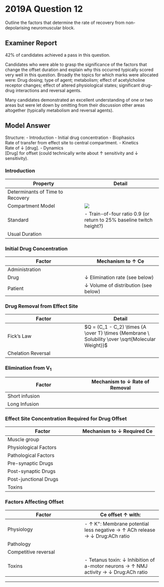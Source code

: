 # 2019A Question 12 

Outline the factors that determine the rate of recovery from non-depolarising neuromuscular block.


## Examiner Report

42% of candidates achieved a pass in this question.


Candidates who were able to grasp the significance of the factors that change the offset duration and explain why this occurred typically scored very well in this question. Broadly the topics for which marks were allocated were: Drug dosing; type of agent; metabolism; effect of acetylcholine receptor changes; effect of altered physiological states; significant drug-drug interactions and reversal agents.


Many candidates demonstrated an excellent understanding of one or two areas but were let down by omitting from their discussion other areas altogether (typically metabolism and reversal agents).

## Model Answer

Structure:
- Introduction
- Initial drug concentration
- Biophasics\
Rate of transfer from effect site to central compartment.
- Kinetics\
Rate of ↓ [drug].
- Dynamics\
[Drug] for offset (could technically write about ↑ sensitivity and ↓ sensitivity).

### Introduction


|Property|Detail|
| -- | -- |
|Determinants of Time to Recovery|<p>- Final effect site concentration after bolus or at end of infusion</p><p>- Rate of removal from effect site</p><p>- Rate of elimination from the plasma</p><p>- Effect site concentration required for recovery of neuromuscular function</p>|
|Compartment Model|<img src="resources/3compartment.svg">|
|Standard|- Train-of-four ratio 0.9 (or return to 25% baseline twitch height?)|
|Usual Duration|<p>- 30-45 mins for 2x ED95</p><p>- 45-60 mins for 4x ED95</p>|

### Initial Drug Concentration


|Factor|Mechanism to ↑ Ce|
| -- | -- |
|Administration|<p>- ↑ Bolus size (e.g. 4x ED95 rocuronium cf. 2x ED95)</p><p>- ↑ Infusion rate</p><p>- ↑ Infusion duration</p>|
|Drug|↓ Elimination rate (see below)|
|Patient|↓ Volume of distribution (see below)|

### Drug Removal from Effect Site


|Factor|Detail|
| -- | -- |
|Fick’s Law|$Q = (C_1 - C_2) \times {A \over T}  \times {Membrane \ Solubility \over \sqrt{Molecular Weight}}$|
|Chelation Reversal|<p>- γ-cyclodextrin chelates rocuronium > vecuronium >> pancuronium</p><p>&emsp;- Interaction occurs in plasma, not receptor site</p><p>&emsp;- ↓ C2 → ↑ Concentration gradient → ↑ Rate of removal</p><p>&emsp;- i.e. Kinetic not dynamic interference</p><p>- Dosing</p><p>&emsp;- 16mg.kg^-1^ immediately after intubating dose</p><p>&emsp;- 4mg.kg^-1^ moderate blockade</p><p>&emsp;- 2mg.kg^-1^ minimal residual blockade</p>|

### Elimination from V~1~


|Factor|Mechanism to ↓ Rate of Removal|
| -- | -- |
|Short infusion|<p>Offset during distribution phase</p><p>- ↓ Cardiac output (e.g. Shock)</p><p>- ↓ Volume of distribution</p><p>&emsp;- ↓ Muscle mass (e.g. Elderly, cachectic)</p><p>&emsp;- ↑ Water mass (e.g. Hypovolaemia)</p>|
|Long Infusion|<p>Offset during terminal elimination phase</p><p>- ↑ Cardiac output (e.g. Pregnant, neonate)</p><p>- ↑ Volume of distribution</p><p>&emsp;- ↑ Muscle mass (e.g. Athletic)</p><p>&emsp;- ↑ Water mass (e.g. Heart failure, renal failure, liver failure)</p><p>- ↓ Metabolism</p><p>&emsp;- ↓ Phase 1,2 reactions (e.g. Liver failure) → ↑ Duration aminosteroids</p><p>&emsp;- ↓ Hoffman degradation (↓ temp, ↓ pH) → ↑ Duration benzylisoquinoliniums</p><p>&emsp;- ↓ Ester hydrolysis (↓ temp, ↑ pH) → ↑ Duration benzylisoquinoliniums</p><p>- ↓ Excretion of drug or active metabolite</p><p>&emsp;- ↓ Renal excretion (renal failure → Accumulate pancuronium, gallamine)</p><p>&emsp;- ↓ Biliary excretion (liver failure → Accumulate vecuronium, rocuronium)</p>|


### Effect Site Concentration Required for Drug Offset


|Factor|Mechanism to ↓ Required Ce|
| -- | -- |
|Muscle group|<p>- Laryngeal adductors recover before adductor pollicis due to</p><p>&emsp;- ↑ Blood flow</p><p>&emsp;- ↑ ACh vesicles released</p><p>&emsp;- ↑ Number of receptors</p>|
|Physiological Factors|<p>↓ ACh release → ↑ Drug:ACh ratio</p><p>- Neonate: Immature NMJ</p><p>- Elderly: ↓ ACh spare receptors</p><p>- ↑ Mg2+: Antagonize Ca^2+^ at pre-synaptic L-Ca^2+^ channel</p><p>- ↓ K^+^: Hyperpolarization</p><p>- Hypothermia</p><p>- Respiratory acidosis</p>|
|Pathological Factors|<p>- Myasthaenia gravis (↓↓ spare receptors)</p><p>- Lambert-Eaton syndrome (antibody against VDCC, ↓ ACh released)</p><p>(note: Denervation → Upregulation of extra-junctional receptors → ↑ Ce for offset)</p>|
|Pre-synaptic Drugs|<p>- ↓ α-motor neuron activity: Volatile anaesthetic</p><p>- ↓ Axonal action potential: Peripheral nerve local anaesthetic (↓ Na^+^ flux)</p><p>- ↓ Choline uptake: Hemicholinium</p><p>- ↓ ACh transport into vesicles: Vesamicol</p><p>- ↓ AMP/ATP synthesis (frusemide)</p><p>- Block pre-synaptic nAChR (volatiles)</p><p>- Block L-Ca^2+^ (CCB, Mg2+, aminoglycosides, volatiles)</p>|
|Post-synaptic Drugs|<p>- Block post-synaptic nAChR: Other non-depolarisers, volatiles, aminoglycoside, quinidine</p><p>- Desensitisation blockade (volatiles, barbiturates)</p><p>- Inhibit peri-junctional action potential: Local anaesthetic ↓ Na^+^ flux</p>|
|Post-junctional Drugs|<p>- Dantrolene: Inhibit skeletal muscle ryanodine receptor</p>|
|Toxins|<p>- Botox: Cleave SNARE protein, ↓ ACh release</p><p>- Tetrodotoxin: VDNaC inhibition</p>|

### Factors Affecting Offset


|Factor|Ce offset ↑ with:|
| -- | -- |
|Physiology|- ↑ K^+^: Membrane potential less negative → ↑ ACh release → ↓ Drug:ACh ratio|
|Pathology|<p>- Critical illness myopathy, burns → Proliferation of extrajunctional receptors → ↓ Drug:ACh ratio</p><p>- Malignant hyperthermia→ Post-junctional activation</p>|
|Competitive reversal|<p>- Acetylcholinesterase inhibitor (e.g. Neostigmine → ↑ ACh:Drug ratio → Displacement</p><p>- Obtain train-of-four ratio of >0.9 earlier</p><p>- Should not be given until three TOF twitches</p>|
|Toxins|- Tetanus toxin: ↓ Inhibition of a-motor neurons → ↑ NMJ activity → ↓ Drug:ACh ratio|


--- 

